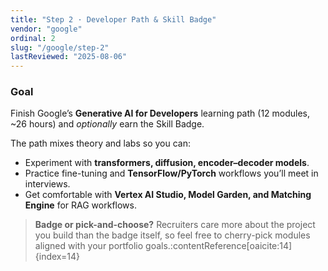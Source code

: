 ```yaml
---
title: "Step 2 · Developer Path & Skill Badge"
vendor: "google"
ordinal: 2
slug: "/google/step-2"
lastReviewed: "2025-08-06"
---
```



<StepPageLayout vendor="google" step="developer">

### Goal  
Finish Google’s **Generative AI for Developers** learning path (12 modules, ~26 hours) and *optionally* earn the Skill Badge.

The path mixes theory and labs so you can:

* Experiment with **transformers, diffusion, encoder–decoder models**.  
* Practice fine-tuning and **TensorFlow/PyTorch** workflows you’ll meet in interviews.  
* Get comfortable with **Vertex AI Studio, Model Garden, and Matching Engine** for RAG workflows.

> **Badge or pick-and-choose?** Recruiters care more about the project you build than the badge itself, so feel free to cherry-pick modules aligned with your portfolio goals.:contentReference[oaicite:14]{index=14}

</StepPageLayout>
